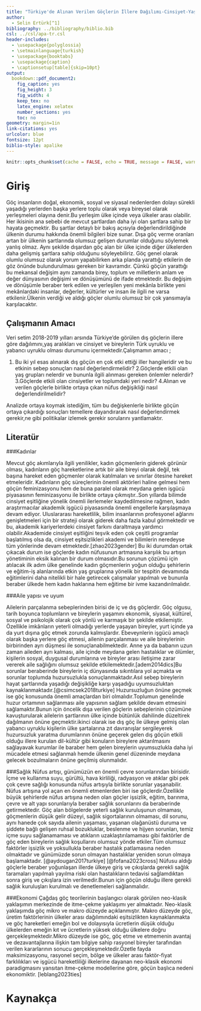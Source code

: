```yaml
---
title: "Türkiye'de Alınan Verilen Göçlerin İllere Dağılımı-Cinsiyet-Yaş -Uyruk İncelemesi "
author: 
  - Selin Ertürk[^1]
bibliography: ../bibliography/biblio.bib
csl: ../csl/apa-tr.csl
header-includes:
  - \usepackage{polyglossia}
  - \setmainlanguage{turkish}
  - \usepackage{booktabs}
  - \usepackage{caption} 
  - \captionsetup[table]{skip=10pt}
output:
  bookdown::pdf_document2:
    fig_caption: yes
    fig_height: 3
    fig_width: 4
    keep_tex: no
    latex_engine: xelatex
    number_sections: yes
    toc: no
geometry: margin=1in
link-citations: yes
urlcolor: blue
fontsize: 12pt
biblio-style: apalike
---
```

```r
knitr::opts_chunk$set(cache = FALSE, echo = TRUE, message = FALSE, warning = FALSE)
```

<!-- ======================================================================= -->
<!-- ============================== NOTLAR ================================= -->
<!-- ======================================================================= -->
[^1]: 21080351, [Github Repo](https://github.com/selinerturk/Vize)


# Giriş
 Göç insanların doğal, ekonomik, sosyal ve siyasal nedenlerden dolayı sürekli yaşadığı yerlerden başka yerlere toplu olarak veya bireysel olarak yerleşmeleri olayına denir.Bu yerleşim ülke içinde veya ülkeler arası olabilir. Her ikisinin ana sebebi de mevcut şartlardan daha iyi olan şartlara sahip bir hayata geçmektir.   Bu şartlar detaylı bir bakış açısıyla değerlendirildiğinde ülkenin durumu hakkında önemli bilgileri bize sunar. Dışa göç verme oranları artan bir ülkenin şartlarında olumsuz gelişen durumlar olduğunu söylemek yanlış olmaz. Aynı şekilde dışardan göç alan bir ülke içinde diğer ülkelerden daha gelişmiş şartlara sahip olduğunu söyleyebiliriz. Göç genel olarak olumlu olumsuz olarak yorum yapabilirken arka planda yarattığı etkilerin de göz önünde bulundurulması gereken bir kavramdır. Çünkü göçün yarattığı bu mekansal değişim aynı zamanda birey, toplum ve milletlerin anlam ve değer dünyasının değişimi ve dönüşümünü de ifade etmektedir. Bu değişim ve dönüşümle beraber terk edilen ve yerleşilen yeni mekânla birlikte yeni mekânlardaki insanlar, değerler, kültürler ve insan ile ilgili ne varsa etkilenir.Ülkenin verdiği ve aldığı göçler olumlu olumsuz bir çok yansımayla karşılacaktır.

## Çalışmanın Amacı
 Veri setim 2018-2019 yılları arsında Türkiye'de görülen dış göçlerin illere göre dağılımını,yaş aralıkları ve cinsiyet ve bireylerin Türk uyruklu ve yabancı uyruklu olması durumunu içermektedir.Çalışmamın amacı ;

1. Bu iki yıl esas alınarak dış göçün en çok etki ettiği iller hangileridir ve bu etkinin sebep sonuçları nasıl değerlendirmelidir? 2.Göçlerde etkili olan yaş grupları nelerdir ve bununla ilgili alınması gereken önlemler nelerdir? 
3.Göçlerde etkili olan cinsiyetler ve toplumdaki yeri nedir?
4.Alınan ve verilen göçlerle birlikte ortaya çıkan nüfus değişikliği nasıl değerlendirilmelidir? 
 
 Analizde ortaya koymak istediğim, tüm bu değişkenlerle birlikte göçün ortaya çıkardığı sonuçları temellere dayandırarak nasıl değerlendirmek gerekir,ne gibi politikalar izlemek gerekir sorularını yantlamaktır.

## Literatür 

###Kadınlar
 
 Mevcut göç akımlarıyla ilgili yenilikler, kadın göçmenlerin giderek görünür olması, kadınların göç hareketlerine artık bir aile bireyi olarak değil, tek başına hareket eden göçmenler olarak katılmaları ve sınırlar ötesine hareket etmeleridir. Kadınların göç süreçlerinin önemli aktörleri haline gelmesi hem göçün feminizasyonu hem de buna paralel olarak meydana gelen işgücü piyasasının feminizasyonu ile birlikte ortaya çıkmıştır..Son yıllarda bilimde cinsiyet eşitliğine yönelik önemli ilerlemeler kaydedilmesine rağmen, kadın araştırmacılar akademik işgücü piyasasında önemli engellerle karşılaşmaya devam ediyor. Uluslararası hareketlilik, bilim insanlarının profesyonel ağlarını genişletmeleri için bir strateji olarak giderek daha fazla kabul görmektedir ve bu, akademik kariyerlerdeki cinsiyet farkını daraltmaya yardımcı olabilir.Akademide cinsiyet eşitliğini teşvik eden çok çeşitli programlar başlatılmış olsa da, cinsiyet eşitsizlikleri akademi ve bilimlerin neredeyse tüm yönlerinde devam etmektedir.[zhao2023gender] Bu iki durumdan ortak çıkacak durum ise göçlerde kadın nüfusunun artmasına karşılık bu artışın yönetiminin eksik kalınan bir durum olmasıdır.Bu sorunun çözümü için atılacak ilk adım ülke genelinde kadın göçmenlerin yoğun olduğu şehirlerin ve eğitim-iş alanlarında etkin yaş gruplarına yönelik bir tespitin devamında eğitimlerini daha nitelikli bir hale getirecek çalışmalar yapılmalı ve bununla beraber ülkede hem kadın haklarına hem eğitime bir ivme kazandırılmalıdır.
 
###Aile yapısı ve uyum
 
 Ailelerin parçalanma sebeplerinden birisi de iç ve dış göçlerdir. Göç olgusu, tarih boyunca toplumların ve bireylerin yaşamını ekonomik, siyasal, kültürel, sosyal ve psikolojik olarak çok yönlü ve karmaşık bir şekilde etkilemiştir. Özellikle imkânların yeterli olmadığı yerlerde yaşayan bireyler, yurt içinde ya da yurt dışına göç etmek zorunda kalmışlardır. Ebeveynlerin işgücü amaçlı olarak başka yerlere göç etmesi, ailenin parçalanması ve aile bireylerinin birbirinden ayrı düşmesi ile sonuçlanabilmektedir. Anne ya da babanın uzun zaman aileden ayrı kalması, aile içinde meydana gelen hastalıklar ve ölümler, kişilerin sosyal, duygusal durumlarına ve bireyler arası iletişime zarar vererek aile sağlığını olumsuz şekilde etkilemektedir.[adem2014dics]Bu sorunlar beraberinde bireylerin iç dünyasında sıkıntılara yol açmakta ve sorunlar toplumda huzursuzlukla sonuçlanmaktadır.Asıl sebep bireylerin hayat şartlarında yaşadığı değişikliğe karşı yaşadığu uyumsuzluktan kaynaklanmaktadır.[@csimcsek2018turkiye] Huzursuzluğun önüne geçmek ise göç konusunda önemli amaçlardan biri olmalıdır.Toplumun genelinde huzur ortamının sağlanması aile yapısının sağlam şekilde devam etmesini sağlamaktır.Bunun için öncelik dışa verilen göçlerin sebeplerinin çözümüne kavuşturularak ailelerin şartlarının ülke içinde bütünlük dahilinde düzeltirek dağılmanın önüne geçmektir.ikinci olarak ise dış göç ile ülkeye gelmiş olan yabancı uyruklu kişilerin ülke şartalarına zıt davranışlar sergileyerek huzursuzluk yaratma durumlarının önüne geçerek gelen dış göçün etkili olduğu illere kurulan dil-kültür gibi konuların bireylere aktarılmasını sağlayavak kurumlar ile baraber hem gelen bireylerin uyumsuzlukla daha iyi mücadele etmesi sağlanmalı hemde ülkenin genel düzeninde meydana gelecek bozulmaların önüne geçilmiş olunmalıdır. 
 
 
###Sağlık
 Nüfus artışı, günümüzün en önemli çevre sorunlarından birisidir. İçme ve kullanma suyu, gürültü, hava kirliliği, radyasyon ve atıklar gibi pek çok çevre sağlığı konusunda nüfus artışıyla birlikte sorunlar yaşanabilir. Nüfus artışına yol açan en önemli etmenlerden biri ise göçlerdir.Özellikle büyük şehirlerde nüfus artışına neden olan göçler işsizlik, eğitim, barınma, çevre ve alt yapı sorunlarıyla beraber sağlık sorunlarını da beraberinde getirmektedir. Göç alan bölgelerde yeterli sağlık kuruluşunun olmaması, göçmenlerin düşük gelir düzeyi, sağlık sigortalarının olmaması, dil sorunu, aynı hanede çok sayıda ailenin yaşaması, yaşanan olağanüstü duruma ve şiddete bağlı gelişen ruhsal bozukluklar, beslenme ve hijyen sorunları, temiz içme suyu sağlanamaması ve atıkların uzaklaştırılamaması gibi faktörler de göç eden bireylerin sağlık koşullarını olumsuz yönde etkiler.Tüm olumsuz faktörler işsizlik ve yoksullukla beraber hastalık patlamasına neden olmaktadır ve günümüzde sorun olmayan hastalıklar yeniden sorun olmaya başlamaktadır. [@aydougan2017turkiye] [@fofana2023cross] Nüfusu aldığı göçlerle beraber yoğunlaşan illerde ülkeye giriş ve çıkışlarda gerekli sağlık taramaları yapılmalı yayılma riski olan hastalıkların tedavisi sağlamdıktan sonra giriş ve çıkışlara izin verilmedir.Bunun için göçün olduğu illere gerekli sağlık kuruluşları kurulmalı ve denetlemeleri sağlanmalıdır.
 
###Ekonomi
 Çağdaş göç teorilerinin başlangıcı olarak görülen neo-klasik yaklaşımın merkezinde de itme-çekme yaklaşımı yer almaktadır. Neo-klasik yaklaşımda göç mikro ve makro düzeyde açıklanmıştır. Makro düzeyde göç, üretim faktörlerinin ülkeler arası dağılımındaki eşitsizlikten kaynaklanmakta ve göç hareketleri emeğin bol ve dolayısıyla ücretlerin düşük olduğu ülkelerden emeğin kıt ve ücretlerin yüksek olduğu ülkelere doğru gerçekleşmektedir.Mikro düzeyde ise göç, göç etme ve etmemenin avantaj ve dezavantajlarına ilişkin tam bilgiye sahip rasyonel bireyler tarafından verilen kararlarının sonucu gerçekleşmektedir.Özetle fayda maksimizasyonu, rasyonel seçim, bölge ve ülkeler arası faktör-fiyat farklılıkları ve işgücü hareketliliği ilkelerine dayanan neo-klasik ekonomi paradigmasını yansıtan itme-çekme modellerine göre, göçün başlıca nedeni ekonomiktir. [leblang2023ties] 
 
 


\newpage
# Kaynakça {#references}
<div id="refs"></div>


